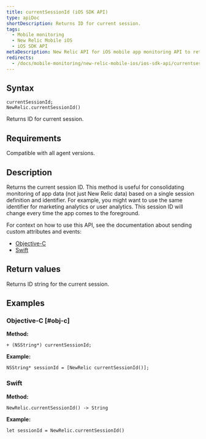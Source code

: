 ```yaml
---
title: currentSessionId (iOS SDK API)
type: apiDoc
shortDescription: Returns ID for current session.
tags:
  - Mobile monitoring
  - New Relic Mobile iOS
  - iOS SDK API
metaDescription: New Relic API for iOS mobile app monitoring API to return the ID of the session.
redirects:
  - /docs/mobile-monitoring/new-relic-mobile-ios/ios-sdk-api/currentsessionid-ios-sdk-api
---
```


## Syntax

```
currentSessionId; 
NewRelic.currentSessionId()
```

Returns ID for current session.

## Requirements

Compatible with all agent versions.

## Description

Returns the current session ID. This method is useful for consolidating monitoring of app data (not just New Relic data) based on a single session definition and identifier. For example, you might want to use the same identifier for marketing analytics or user analytics. This session ID will change every time the app comes to the foreground. 

For context on how to use this API, see the documentation about sending custom attributes and events:

* [Objective-C](/docs/mobile-monitoring/new-relic-mobile-ios/install-configure/work-ios-sdk-api#objc-custom-att-events)
* [Swift](/docs/mobile-monitoring/new-relic-mobile-ios/install-configure/work-ios-sdk-api#swift-custom-att-events)

## Return values

Returns ID string for the current session.

## Examples

### Objective-C [#obj-c]

**Method:**

```
+ (NSString*) currentSessionId;
```

**Example:**

```
NSString* sessionId = [NewRelic currentSessionId()];
```

### Swift

**Method:**

```
NewRelic.currentSessionId() -> String
```

**Example:**

```
let sessionId = NewRelic.currentSessionId()
```
